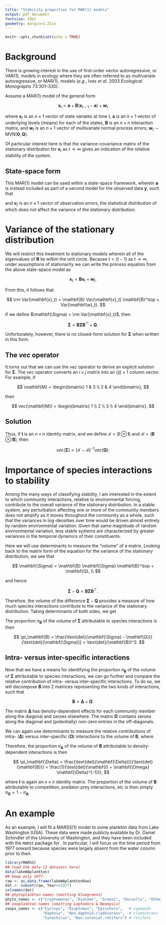 ```yaml
---
title: "Stability properties for MAR(1) models"
output: pdf_document
fontsize: 10pt
geometry: margin=1.25in
---
```


```r
knitr::opts_chunk$set(echo = TRUE)
```

\begin{center}
\textbf{Mark D. Scheuerell} \\
\text{Northwest Fisheries Science Center} \\
\text{National Oceanic and Atmospheric Administration} \\
\text{Seattle, WA USA} \\
\text{mark.scheuerell@noaa.gov}
\end{center}

# Background

There is growing interest in the use of first-order vector autoregressive, or VAR(1), models in ecology where they are often referred to as multivariate autoregressive, or MAR(1), models ($e.g.$, Ives $et$ $al$. 2003 $Ecological$ $Monographs$ 73:301–330).

Assume a MAR(1) model of the general form

$$
\mathbf{x}_t = \mathbf{a} + \mathbf{B} (\mathbf{x}_{t-1} - \mathbf{a}) + \mathbf{w}_t
$$

where $\mathbf{x}_t$ is an $n \times 1$ vector of state variates at time $t$, $\mathbf{a}$ is an $n \times 1$ vector of underlying levels (means) for each of the states, $\mathbf{B}$ is an $n \times n$ interaction matrix, and $\mathbf{w}_t$ is an $n \times 1$ vector of multivariate normal process errors; $\mathbf{w}_t \sim \text{MVN}(\mathbf{0}, \mathbf{Q})$.

Of particular interest here is that the variance-covariance matrix of the stationary distribution for $\mathbf{x}_t$ as $t \rightarrow \infty$ gives an indication of the relative stability of the system. 

## State-space form

This MAR(1) model can be used within a state-space framework, wherein $\mathbf{a}$ is instead included as part of a second model for the observed data $\mathbf{y}$, such that

\begin{gather*}
\mathbf{x}_t = \mathbf{B} \mathbf{x}_{t-1} + \mathbf{w}_t, \\
\mathbf{y}_t = \mathbf{x}_t + \mathbf{a} + \mathbf{v}_t,
\end{gather*}

and $\mathbf{v}_t$ is an $n \times 1$ vector of observation errors, the statistical distribution of which does not affect the variance of the stationary distribution.

# Variance of the stationary distribution

We will restrict this treatment to stationary models wherein all of the eigenvalues of $\mathbf{B}$ lie within the unit circle. Because $t = (t-1)$ as $t \rightarrow \infty$, under assumptions of stationarity we can write the process equation from the above state-space model as

$$
\mathbf{x}_t = \mathbf{B} \mathbf{x}_t + \mathbf{w}_t.
$$

From this, it follows that

$$
\rm Var(\mathbf{x}_t) = \mathbf{B} Var(\mathbf{x}_t) \mathbf{B}^\top + Var(\mathbf{w}_t).
$$

If we define $\mathbf{\Sigma} = \rm Var(\mathbf{x}_t)$, then

$$  
\mathbf{\Sigma} = \mathbf{B} \mathbf{\Sigma} \mathbf{B}^\top + \mathbf{Q}.
$$

Unfortunately, however, there is no closed-form solution for $\mathbf{\Sigma}$ when written in this form.

## The $vec$ operator

It turns out that we can use the $vec$ operator to derive an explicit solution for $\mathbf{\Sigma}$. The $vec$ operator converts an $i \times j$ matrix into an $(ij) \times 1$ column vector. For example, if

$$
\mathbf{M} = 
\begin{bmatrix}
    1 & 3 \\
    2 & 4
\end{bmatrix},
$$

then

$$
vec(\mathbf{M}) = 
\begin{bmatrix}
    1 \\
    2 \\
    3 \\
    4 
\end{bmatrix}.
$$

## Solution

Thus, if $\mathbf{I}$ is an $n \times n$ identity matrix, and we define $\mathcal{I} = (\mathbf{I} \otimes \mathbf{I})$ and $\mathcal{B} = (\mathbf{B} \otimes \mathbf{B})$, then

$$
vec(\mathbf{\Sigma}) = (\mathcal{I} - \mathcal{B})^{-1} vec(\mathbf{Q}).
$$

# Importance of species interactions to stability

Among the many ways of classifying stability, I am interested in the extent to which community interactions, relative to environmental forcing, contribute to the overall variance of the stationary distribution. In a stable system, any perturbation affecting one or more of the community members does not amplify as it moves throughout the community as a whole, such that the variances in log-densities over time would be driven almost entirely by random environmental variation. Given that same magnitude of random environmental variation, less stable systems are characterized by greater variances in the temporal dynamics of their constituents.

Here we will use determinants to measure the "volume" of a matrix. Looking back to the matrix form of the equation for the variance of the stationary distribution, we see that

$$
\mathbf{\Sigma} = \mathbf{B} \mathbf{\Sigma} \mathbf{B}^\top + \mathbf{Q}, \\
$$

and hence

$$
\mathbf{\Sigma} - \mathbf{Q} = \mathbf{B} \mathbf{\Sigma} \mathbf{B}^\top.
$$

Therefore, the volume of the difference $\mathbf{\Sigma} - \mathbf{Q}$ provides a measure of how much species interactions contribute to the variance of the stationary distribution. Taking determinants of both sides, we get

\begin{align*}
\text{det}(\mathbf{\Sigma} - \mathbf{Q}) &= \text{det}(\mathbf{B} \mathbf{\Sigma} \mathbf{B}^\top) \\
 &= \text{det}(\mathbf{B}) \text{det}(\mathbf{\Sigma}) \text{det}(\mathbf{B}^\top) \\
 &= \text{det}(\mathbf{B}) \text{det}(\mathbf{\Sigma}) \text{det}(\mathbf{B}).  
\end{align*}

The proportion $\pi_\mathbf{B}$ of the volume of $\mathbf{\Sigma}$ attributable to species interactions is then

$$
\pi_\mathbf{B}  = \frac{\text{det}(\mathbf{\Sigma} - \mathbf{Q})}{\text{det}(\mathbf{\Sigma})} = \text{det}(\mathbf{B})^2.
$$

## Intra- versus inter-specific interactions

Now that we have a means for identifying the proportion $\pi_\mathbf{B}$ of the volume of $\mathbf{\Sigma}$ attributable to species interactions, we can go further and compare the relative contribution of intra- versus inter-specific interactions. To do so, we will decompose $\mathbf{B}$ into 2 matrices representing the two kinds of interactions, such that

$$
\mathbf{B} = \mathbf{\Delta} + \mathbf{\Omega}.
$$

The matrix $\mathbf{\Delta}$ has density-dependent effects for each community member along the diagonal and zeroes elsewhere. The matrix $\mathbf{\Omega}$ contains zeroes along the diagonal and (potentially) non-zero entries in the off-diagonals. 

We can again use determinants to measure the relative contributions of intra- $(\mathbf{\Delta})$ versus inter-specific $(\mathbf{\Omega})$ interactions to the volume of $\mathbf{B}$, where

\begin{align*}
\text{det}(\mathbf{B}) &= \text{det}(\mathbf{\Delta} + \mathbf{\Omega}) \\
  &= \text{det}(\mathbf{\Delta}) \text{det}(\mathbf{I} + \mathbf{\Omega} \mathbf{\Delta}^{-1}).
\end{align*}

Therefore, the proportion $\pi_\mathbf{\Delta}$ of the volume of $\mathbf{B}$ attributable to density-dependent interactions is then

$$
\pi_\mathbf{\Delta}  = \frac{\text{det}(\mathbf{\Delta})}{\text{det}(\mathbf{B})} = \frac{1}{\text{det}(\mathbf{I} + \mathbf{\Omega} \mathbf{\Delta}^{-1})},
$$

where $\mathbf{I}$ is again an $n \times n$ identity matrix. The proportion of the volume of $\mathbf{B}$ attributable to competition, predator-prey interactions, etc is then simply $\pi_\mathbf{\Omega} = 1 - \pi_\mathbf{\Delta}$.

# An example

As an example, I will fit a MARSS(1) model to some plankton data from Lake Washington (USA). These data were made publicly available by Dr. Daniel Schindler of the University of Washington, and they have been included with the `MARSS` package for \textbf{R}. In particular, I will focus on the time period from 1977 onward because \textit{Daphnia} species were largely absent from the water column prior to then.

```r
library(MARSS)
## load the data (2 datasets here)
data(lakeWAplankton)
## keep only 1977-
raw <- as.data.frame(lakeWAplanktonRaw)
dat <- subset(raw, Year>=1977)
colnames(dat)
## phytoplankton names (omitting bluegreens)
phyto_names <- c("Cryptomonas", "Diatoms", "Greens", "Unicells", "Other.algae")
## zooplankton names (omitting Leptodora & Neomysis)
zoops_names <- c("Cyclops", "Diaptomus", "Epischura",   # copepods
                 "Daphnia", "Non.daphnid.cladocerans",  # cladocerans
                 "Conochilus", "Non.colonial.rotifers") # rotifers

```

